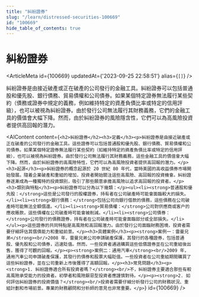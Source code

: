 ```yaml
---
title: "糾紛證券"
slug: "/learn/distressed-securities-100669"
id: "100669"
hide_table_of_contents: true
---
```



# 糾紛證券

<ArticleMeta id={100669} updatedAt={'2023-09-25 22:58:51'} alias={`[]`} />
<div className='border-solid border-b border-t-0 my-4 border-[var(--ifm-color-gray-300)]' />

糾紛證券是由接近破產或正在破產的公司發行的金融工具。糾紛證券可以包括普通股和優先股、銀行債務、貿易債權和公司債券。如果某個特定證券無法履行某些契約（債務或證券中規定的義務，例如維持特定的資產負債比率或特定的信用評級），也可以被視為糾紛證券。由於發行公司無法履行其財務義務，它們的金融工具的價值會大幅下降。然而，由於糾紛證券的風險隱含性，它們可以為高風險投資者提供高回報的潛力。

<AIContent content={`<h2>糾紛證券</h2><h3>定義</h3><p>糾紛證券是由接近破產或正在破產的公司發行的金融工具。這些證券可以包括普通股和優先股、銀行債務、貿易債權和公司債券。如果某個特定證券無法履行某些契約（如維持特定的資產負債比率或特定的信用評級），也可以被視為糾紛證券。由於發行公司無法履行其財務義務，這些金融工具的價值會大幅下降。然而，由於糾紛證券的高風險特性，它們可以為高風險投資者提供高回報的潛力。</p><h3>起源</h3><p>糾紛證券的概念起源於 20 世紀 80 年代，當時美國的高收益債券市場開始發展。隨着企業破產和重組的增加，投資者開始關注這些高風險、高回報的投資機會。糾紛證券逐漸成為一種獨特的投資類別，吸引了那些願意承擔高風險以追求高回報的投資者。</p><h3>類別與特點</h3><p>糾紛證券可以分為以下幾類：</p><ul><li><strong>普通股和優先股：</strong>這些是公司發行的股權證券，持有者在公司破產時可能會面臨較大的損失。</li><li><strong>銀行債務：</strong>包括公司向銀行借款的債務，這些債務在公司破產時可能無法全額償還。</li><li><strong>貿易債權：</strong>公司對供應商或客户的應收賬款，這些債權在公司破產時可能會被削減。</li><li><strong>公司債券：</strong>公司發行的債務證券，持有者在公司破產時可能會面臨部分或全部損失。</li></ul><p>這些證券的共同特點是高風險和高回報潛力。由於發行公司面臨財務困境，投資者需要仔細評估其償債能力和重組前景。</p><h3>具體案例</h3><p><strong>案例一：雷曼兄弟</strong><br/>2008 年，雷曼兄弟公司申請破產保護，其發行的各種證券，包括普通股、優先股和公司債券，迅速貶值。然而，一些投資者通過購買這些低價證券並在公司重組後出售，獲得了可觀的回報。</p><p><strong>案例二：通用汽車</strong><br/>2009 年，通用汽車公司申請破產保護，其發行的債券和股票大幅貶值。一些投資者在公司重組期間購買了這些糾紛證券，並在公司重新上市後獲得了高額回報。</p><h3>常見問題</h3><p><strong>1. 糾紛證券適合所有投資者嗎？</strong><br/>不，糾紛證券主要適合那些有較高風險承受能力的投資者。初學者和風險厭惡型投資者應謹慎對待。</p><p><strong>2. 如何評估糾紛證券的投資價值？</strong><br/>投資者需要仔細分析發行公司的財務狀況、重組計劃和市場前景。專業的財務顧問和分析師的意見也非常重要。</p>`} id={100669} />

